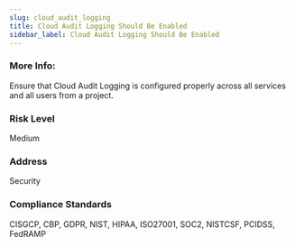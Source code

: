 ```yaml
---
slug: cloud_audit_logging
title: Cloud Audit Logging Should Be Enabled
sidebar_label: Cloud Audit Logging Should Be Enabled
---
```


### More Info:

Ensure that Cloud Audit Logging is configured properly across all services and all users from a project.

### Risk Level

Medium

### Address

Security

### Compliance Standards

CISGCP, CBP, GDPR, NIST, HIPAA, ISO27001, SOC2, NISTCSF, PCIDSS, FedRAMP


